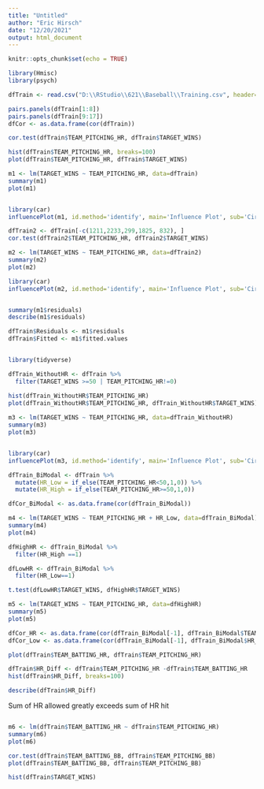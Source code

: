 ```yaml
---
title: "Untitled"
author: "Eric Hirsch"
date: "12/20/2021"
output: html_document
---
```


```r
knitr::opts_chunk$set(echo = TRUE)
```

```r
library(Hmisc)
library(psych)
```


```r
dfTrain <- read.csv("D:\\RStudio\\621\\Baseball\\Training.csv", header=TRUE)
```

```r
pairs.panels(dfTrain[1:8])
pairs.panels(dfTrain[9:17])
dfCor <- as.data.frame(cor(dfTrain))
```
```r
cor.test(dfTrain$TEAM_PITCHING_HR, dfTrain$TARGET_WINS)
```

```r

hist(dfTrain$TEAM_PITCHING_HR, breaks=100)
plot(dfTrain$TEAM_PITCHING_HR, dfTrain$TARGET_WINS)

```
```r

m1 <- lm(TARGET_WINS ~ TEAM_PITCHING_HR, data=dfTrain)
summary(m1)
plot(m1)


library(car) 
influencePlot(m1, id.method='identify', main='Influence Plot', sub='Circle size is proportional to Cook’s distance')

```

```r

dfTrain2 <- dfTrain[-c(1211,2233,299,1825, 832), ]
cor.test(dfTrain2$TEAM_PITCHING_HR, dfTrain2$TARGET_WINS)

m2 <- lm(TARGET_WINS ~ TEAM_PITCHING_HR, data=dfTrain2)
summary(m2)
plot(m2)

library(car) 
influencePlot(m2, id.method='identify', main='Influence Plot', sub='Circle size is proportional to Cook’s distance')
```

```r


```
```r

summary(m1$residuals)
describe(m1$residuals)

dfTrain$Residuals <- m1$residuals
dfTrain$Fitted <- m1$fitted.values



```
```r

library(tidyverse)

```
```r

dfTrain_WithoutHR <- dfTrain %>%
  filter(TARGET_WINS >=50 | TEAM_PITCHING_HR!=0)

hist(dfTrain_WithoutHR$TEAM_PITCHING_HR)
plot(dfTrain_WithoutHR$TEAM_PITCHING_HR, dfTrain_WithoutHR$TARGET_WINS)
  
m3 <- lm(TARGET_WINS ~ TEAM_PITCHING_HR, data=dfTrain_WithoutHR)
summary(m3)
plot(m3)


library(car) 
influencePlot(m3, id.method='identify', main='Influence Plot', sub='Circle size is proportional to Cook’s distance')


```

```r
dfTrain_BiModal <- dfTrain %>%
  mutate(HR_Low = if_else(TEAM_PITCHING_HR<50,1,0)) %>%
  mutate(HR_High = if_else(TEAM_PITCHING_HR>=50,1,0))

dfCor_BiModal <- as.data.frame(cor(dfTrain_BiModal))

```

```r

m4 <- lm(TARGET_WINS ~ TEAM_PITCHING_HR + HR_Low, data=dfTrain_BiModal)
summary(m4)
plot(m4)

```
```r

dfHighHR <- dfTrain_BiModal %>%
  filter(HR_High ==1)

dfLowHR <- dfTrain_BiModal %>%
  filter(HR_Low==1)

t.test(dfLowHR$TARGET_WINS, dfHighHR$TARGET_WINS)

m5 <- lm(TARGET_WINS ~ TEAM_PITCHING_HR, data=dfHighHR)
summary(m5)
plot(m5)

```
```r
dfCor_HR <- as.data.frame(cor(dfTrain_BiModal[-1], dfTrain_BiModal$TEAM_PITCHING_HR)) 
dfCor_Low <- as.data.frame(cor(dfTrain_BiModal[-1], dfTrain_BiModal$HR_Low))

plot(dfTrain$TEAM_BATTING_HR, dfTrain$TEAM_PITCHING_HR)
```

```r

dfTrain$HR_Diff <- dfTrain$TEAM_PITCHING_HR -dfTrain$TEAM_BATTING_HR
hist(dfTrain$HR_Diff, breaks=100)

describe(dfTrain$HR_Diff)

```

Sum of HR allowed greatly exceeds sum of HR hit

```r



```

```r
m6 <- lm(dfTrain$TEAM_BATTING_HR ~ dfTrain$TEAM_PITCHING_HR)
summary(m6)
plot(m6)
```

```r


cor.test(dfTrain$TEAM_BATTING_BB, dfTrain$TEAM_PITCHING_BB)
plot(dfTrain$TEAM_BATTING_BB, dfTrain$TEAM_PITCHING_BB)

```

```r

hist(dfTrain$TARGET_WINS)
```

